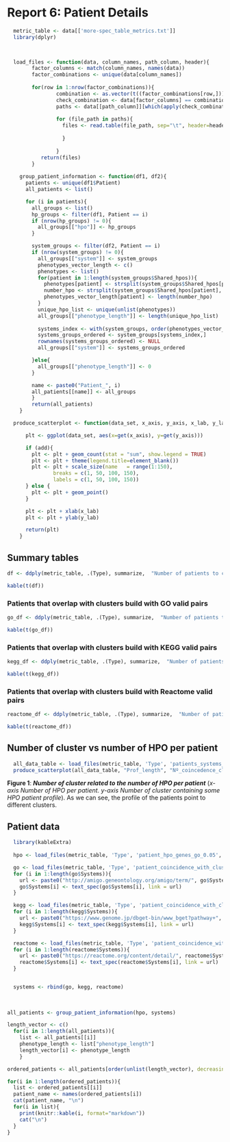# Report 6: Patient Details
  
```r
  metric_table <- data[['more-spec_table_metrics.txt']]
  library(dplyr)
  


  load_files <- function(data, column_names, path_column, header){
        factor_columns <- match(column_names, names(data))
        factor_combinations <- unique(data[column_names])
        
        for(row in 1:nrow(factor_combinations)){
                combination <- as.vector(t((factor_combinations[row,]))) #extract row AND convert to vector
                check_combination <- data[factor_columns] == combination[col(data[factor_columns])]
                paths <- data[[path_column]][which(apply(check_combination, 1, sum) == length(combination))]
                
                for (file_path in paths){
                  files <- read.table(file_path, sep="\t", header=header, quote="", stringsAsFactors = FALSE)
                    
                  }
                
                }
           return(files)     
        }
   
    group_patient_information <- function(df1, df2){
      patients <- unique(df1$Patient)
      all_patients <- list()

      for (i in patients){
        all_groups <- list()
        hp_groups <- filter(df1, Patient == i)
        if (nrow(hp_groups) != 0){
          all_groups[["hpo"]] <- hp_groups
        }

        system_groups <- filter(df2, Patient == i)
        if (nrow(system_groups) != 0){
          all_groups[["system"]] <- system_groups
          phenotypes_vector_length <- c()
          phenotypes <- list()
          for(patient in 1:length(system_groups$Shared_hpos)){
            phenotypes[patient] <- strsplit(system_groups$Shared_hpos[patient], ", ")
            number_hpo <- strsplit(system_groups$Shared_hpos[patient], ", ")[[1]]
            phenotypes_vector_length[patient] <- length(number_hpo)
          }
          unique_hpo_list <- unique(unlist(phenotypes))
          all_groups[["phenotype_length"]] <- length(unique_hpo_list)
          
          systems_index <- with(system_groups, order(phenotypes_vector_length, decreasing = TRUE))
          systems_groups_ordered <- system_groups[systems_index,]
          rownames(systems_groups_ordered) <- NULL
          all_groups[["system"]] <- systems_groups_ordered

        }else{
          all_groups[["phenotype_length"]] <- 0
        }

        name <- paste0("Patient_", i)
        all_patients[[name]] <- all_groups 
        }
        return(all_patients)  
    }

  produce_scatterplot <- function(data_set, x_axis, y_axis, x_lab, y_lab, add=FALSE){

      plt <- ggplot(data_set, aes(x=get(x_axis), y=get(y_axis)))

      if (add){
        plt <- plt + geom_count(stat = "sum", show.legend = TRUE)
        plt <- plt + theme(legend.title=element_blank())
        plt <- plt + scale_size(name   = range(1:150),
               breaks = c(1, 50, 100, 150),
               labels = c(1, 50, 100, 150))
      } else {
        plt <- plt + geom_point()
      }

      plt <- plt + xlab(x_lab)
      plt <- plt + ylab(y_lab)

      return(plt)
    }

```

## Summary tables

```r
df <- ddply(metric_table, .(Type), summarize,  "Number of patients to clusters"= mean(patient_overlaping_with_clusters), "Number of patients overlap with functional coherent clusters"= mean(patient_overlaping_with_clusters_functional_coherent))

kable(t(df))

```

### Patients that overlap with clusters build with GO valid pairs 


```r

go_df <- ddply(metric_table, .(Type), summarize,  "Number of patients to clusters"= number_of_patients_corresponding_to_at_least_1_cluster_go_0.05, "Number of patients overlap with go functional coherent and OMIM clusters"= number_of_patients_corresponding_both_funsys_omim_go_0.05, "Number of patients overlap with go functional coherent clusters" = number_of_patients_corresponding_to_funsys_go_0.05, "Number of patients orvelap with OMIM clusters" = number_of_patients_corresponding_to_omim_go_0.05)

kable(t(go_df))

```

### Patients that overlap with clusters build with KEGG valid pairs 


```r

kegg_df <- ddply(metric_table, .(Type), summarize,  "Number of patients to clusters"= number_of_patients_corresponding_to_at_least_1_cluster_kegg_0.05, "Number of patients overlap with kegg functional coherent and OMIM clusters"= number_of_patients_corresponding_both_funsys_omim_kegg_0.05, "Number of patients overlap with kegg functional coherent clusters" = number_of_patients_corresponding_to_funsys_kegg_0.05, "Number of patients orvelap with OMIM clusters" = number_of_patients_corresponding_to_omim_kegg_0.05)

kable(t(kegg_df))

```

### Patients that overlap with clusters build with Reactome valid pairs 


```r

reactome_df <- ddply(metric_table, .(Type), summarize,  "Number of patients to clusters"= number_of_patients_corresponding_to_at_least_1_cluster_reactome_0.05, "Number of patients overlap with reactome functional coherent and OMIM clusters"= number_of_patients_corresponding_both_funsys_omim_reactome_0.05, "Number of patients overlap with reactome functional coherent clusters" = number_of_patients_corresponding_to_funsys_reactome_0.05, "Number of patients orvelap with OMIM clusters" = number_of_patients_corresponding_to_omim_reactome_0.05)

kable(t(reactome_df))

```

## Number of cluster vs number of HPO per patient  


```r
  
  all_data_table <- load_files(metric_table, 'Type', 'patients_systems_cases', TRUE)
  produce_scatterplot(all_data_table, "Prof_length", "Nº_coincedence_clusters", "Number of HPO per patient", "Number of clusters", add=TRUE)

```

**Figure 1**: ***Number of cluster related to the number of HPO per patient*** (*x-axis Number of HPO per patient. y-axis  Number of cluster containing some HPO patient profile*). As we can see, the profile of the patients point to different clusters.



## Patient data

```r
  library(kableExtra)
  
  hpo <- load_files(metric_table, 'Type', 'patient_hpo_genes_go_0.05', TRUE)

  go <- load_files(metric_table, 'Type', 'patient_coincidence_with_clusters_and_gene_systems_go_0.05', TRUE)
  for (i in 1:length(go$Systems)){
    url <- paste0("http://amigo.geneontology.org/amigo/term/", go$Systems[i])
    go$Systems[i] <- text_spec(go$Systems[i], link = url)
  }

  kegg <- load_files(metric_table, 'Type', 'patient_coincidence_with_clusters_and_gene_systems_kegg_0.05', TRUE)
  for (i in 1:length(kegg$Systems)){
    url <- paste0("https://www.genome.jp/dbget-bin/www_bget?pathway+", kegg$Systems[i])
    kegg$Systems[i] <- text_spec(kegg$Systems[i], link = url)
  }

  reactome <- load_files(metric_table, 'Type', 'patient_coincidence_with_clusters_and_gene_systems_reactome_0.05', TRUE)
  for (i in 1:length(reactome$Systems)){
    url <- paste0("https://reactome.org/content/detail/", reactome$Systems[i])
    reactome$Systems[i] <- text_spec(reactome$Systems[i], link = url)
  }


  systems <- rbind(go, kegg, reactome)
  
  
                    
all_patients <- group_patient_information(hpo, systems)

length_vector <- c()
  for(i in 1:length(all_patients)){
    list <- all_patients[[i]]
    phenotype_length <- list["phenotype_length"]
    length_vector[i] <- phenotype_length
    }

ordered_patients <- all_patients[order(unlist(length_vector), decreasing=TRUE)]  

for(i in 1:length(ordered_patients)){
  list <- ordered_patients[[i]]
  patient_name <- names(ordered_patients[i])
  cat(patient_name, "\n")
  for(i in list){
    print(knitr::kable(i, format="markdown"))
    cat("\n")
  }
}

    


```